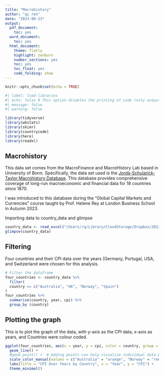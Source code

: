 ```yaml
---
title: "Macrohistory"
author: "qi ren"
date: "2023-09-13"
output:
  pdf_document:
    toc: yes
  word_document:
    toc: yes
  html_document:
    theme: flatly
    highlight: zenburn
    number_sections: yes
    toc: yes
    toc_float: yes
    code_folding: show
---
```


```r
knitr::opts_chunk$set(echo = TRUE)
```

```r
#| label: load-libraries
#| echo: false # This option disables the printing of code (only output is displayed).
#| message: false
#| warning: false

library(tidyverse)
library(wbstats)
library(skimr)
library(countrycode)
library(here)
library(readxl)
```

## Macrohistory

This data set comes from the MacroFinance and MacroHistory Lab based in University of Bonn. Specifically, the data set used is the [Jordà-Schularick-Taylor Macrohistory Database](https://www.macrohistory.net/database/ "DATABASE"). This database provides comprehensive coverage of long-run macroeconomic and financial data for 18 countries since 1870.

I was introduced to this database during the "Global Capital Markets and Currencies" course taught by Prof. Helene Rey at London Business School in Autumn 2023.

Importing data to country_data and glimpse

```r
country_data <- read_excel("/Users/rq/Library/CloudStorage/Dropbox/2022-2024 LBS/2023 Term 4 Courses/E306 Global Capital Markets and Currencies/Individual assignment/JSTdatasetR6.xlsx")
glimpse(country_data)
```

## Filtering

Four countries and their CPI data over the years (Germany, Portugal, USA, and Switzerland were chosen for this analysis.

```r
# Filter the dataframe
four_countries <- country_data %>% 
  filter(
  country == c("Australia", "UK", "Norway", "Spain")
)
four_countries %>%
  summarise(country, year, cpi) %>% 
  group_by (country)

```

## Plotting the graph

This is to plot the graph of the data, with y-axis as the CPI data, x-axis as years, and Countries were colour coded.

```r

ggplot(four_countries, aes(x = year, y = cpi, color = country, group = country)) +
  geom_line() +
  #geom_point() +  # Adding points can help visualize individual data points
  scale_color_manual(values = c("Australia" = "orange", "Norway" = "red", "Spain" = "purple", "UK" = "blue" )) +  # Speicify colours manually
  labs(title = "CPI Over Years by Country", x = "Year", y = "CPI") +
  theme_minimal()
```
